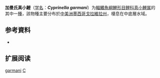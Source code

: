 {{Speciesbox
| name = 加曼氏真小鯉
| status = NE
| status_system = IUCN3.1
| image = 
| genus = Cyprinella
| species = garmani
| authority = [[Jordan|Jordan]], 1885
| synonyms = *''Notropis garmani''<br /><small>Jordan, 1885</small>
}}

'''加曼氏真小鯉'''（[[学名|学名]]：'''''Cyprinella garmani'''''）为[[輻鰭魚綱|輻鰭魚綱]][[鯉形目|鯉形目]][[鲤科|鲤科]][[真小鯉属|真小鯉属]]的其中一[[種|種]]，該物種主要分布於[[中美洲|中美洲]][[墨西哥|墨西哥]][[戈拉維拉州|戈拉維拉州]]，棲息在中底層水域。

== 参考資料 ==
*{{FishBase_species|genus=Cyprinella|species=garmani|year=2011|month=12}}

== 扩展阅读 ==
{{refbegin}}
{{wikispecies-inline|Cyprinella garmani|加曼氏真小鯉}}
{{refend}}
{{Taxonbar|from=Q6424896}}

[[Category:真小鯉屬|garmani]]
[[Category:1885年描述的魚類|C]]


{{鯉形目小作品}}
